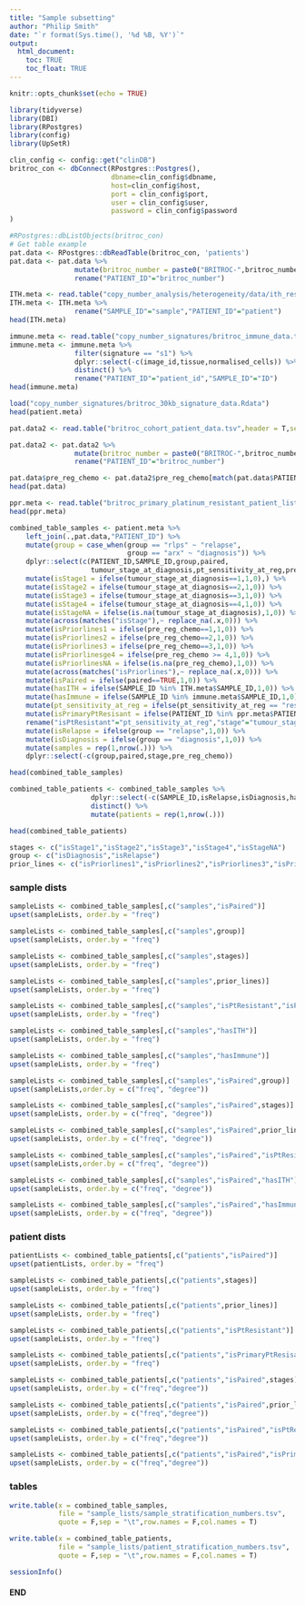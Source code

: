 ```yaml
---
title: "Sample subsetting"
author: "Philip Smith"
date: "`r format(Sys.time(), '%d %B, %Y')`"
output: 
  html_document:
    toc: TRUE
    toc_float: TRUE
---
```


```r
knitr::opts_chunk$set(echo = TRUE)
```

```r
library(tidyverse)
library(DBI)
library(RPostgres)
library(config)
library(UpSetR)
```

```r
clin_config <- config::get("clinDB")
britroc_con <- dbConnect(RPostgres::Postgres(),
                         dbname=clin_config$dbname,
                         host=clin_config$host,
                         port = clin_config$port,
                         user = clin_config$user,
                         password = clin_config$password
)
```

```r
#RPostgres::dbListObjects(britroc_con)
# Get table example
pat.data <- RPostgres::dbReadTable(britroc_con, 'patients')
pat.data <- pat.data %>%
                mutate(britroc_number = paste0("BRITROC-",britroc_number)) %>%
                rename("PATIENT_ID"="britroc_number")
```

```r
ITH.meta <- read.table("copy_number_analysis/heterogeneity/data/ith_results_table.tsv",header = T,sep = "\t")
ITH.meta <- ITH.meta %>%
                rename("SAMPLE_ID"="sample","PATIENT_ID"="patient")
head(ITH.meta)
```

```r
immune.meta <- read.table("copy_number_signatures/britroc_immune_data.tsv",header = T,sep = "\t")
immune.meta <- immune.meta %>%
                filter(signature == "s1") %>%
                dplyr::select(-c(image_id,tissue,normalised_cells)) %>%
                distinct() %>%
                rename("PATIENT_ID"="patient_id","SAMPLE_ID"="ID")
head(immune.meta)
```

```r
load("copy_number_signatures/britroc_30kb_signature_data.Rdata")
head(patient.meta)
```

```r
pat.data2 <- read.table("britroc_cohort_patient_data.tsv",header = T,sep = "\t")

pat.data2 <- pat.data2 %>%
                mutate(britroc_number = paste0("BRITROC-",britroc_number)) %>%
                rename("PATIENT_ID"="britroc_number")

pat.data$pre_reg_chemo <- pat.data2$pre_reg_chemo[match(pat.data$PATIENT_ID,pat.data2$PATIENT_ID)]
head(pat.data)
```

```r
ppr.meta <- read.table("britroc_primary_platinum_resistant_patient_list.tsv",header = T,sep = "\t")
head(ppr.meta)
```

```r
combined_table_samples <- patient.meta %>%
    left_join(.,pat.data,"PATIENT_ID") %>%
    mutate(group = case_when(group == "rlps" ~ "relapse",
                             group == "arx" ~ "diagnosis")) %>%
    dplyr::select(c(PATIENT_ID,SAMPLE_ID,group,paired,
                    tumour_stage_at_diagnosis,pt_sensitivity_at_reg,pre_reg_chemo)) %>%
    mutate(isStage1 = ifelse(tumour_stage_at_diagnosis==1,1,0),) %>%
    mutate(isStage2 = ifelse(tumour_stage_at_diagnosis==2,1,0)) %>%
    mutate(isStage3 = ifelse(tumour_stage_at_diagnosis==3,1,0)) %>%
    mutate(isStage4 = ifelse(tumour_stage_at_diagnosis==4,1,0)) %>%
    mutate(isStageNA = ifelse(is.na(tumour_stage_at_diagnosis),1,0)) %>%
    mutate(across(matches("isStage"),~ replace_na(.x,0))) %>%
    mutate(isPriorlines1 = ifelse(pre_reg_chemo==1,1,0)) %>%
    mutate(isPriorlines2 = ifelse(pre_reg_chemo==2,1,0)) %>%
    mutate(isPriorlines3 = ifelse(pre_reg_chemo==3,1,0)) %>%
    mutate(isPriorlinesge4 = ifelse(pre_reg_chemo >= 4,1,0)) %>%
    mutate(isPriorlinesNA = ifelse(is.na(pre_reg_chemo),1,0)) %>%
    mutate(across(matches("isPriorlines"),~ replace_na(.x,0))) %>%
    mutate(isPaired = ifelse(paired==TRUE,1,0)) %>%
    mutate(hasITH = ifelse(SAMPLE_ID %in% ITH.meta$SAMPLE_ID,1,0)) %>%
    mutate(hasImmune = ifelse(SAMPLE_ID %in% immune.meta$SAMPLE_ID,1,0)) %>%
    mutate(pt_sensitivity_at_reg = ifelse(pt_sensitivity_at_reg == "resistant",1,0)) %>%
    mutate(isPrimaryPtResisant = ifelse(PATIENT_ID %in% ppr.meta$PATIENT_ID,1,0)) %>%
    rename("isPtResistant"="pt_sensitivity_at_reg","stage"="tumour_stage_at_diagnosis") %>%
    mutate(isRelapse = ifelse(group == "relapse",1,0)) %>%
    mutate(isDiagnosis = ifelse(group == "diagnosis",1,0)) %>%
    mutate(samples = rep(1,nrow(.))) %>%
    dplyr::select(-c(group,paired,stage,pre_reg_chemo))

head(combined_table_samples)
```

```r
combined_table_patients <- combined_table_samples %>%
                    dplyr::select(-c(SAMPLE_ID,isRelapse,isDiagnosis,hasImmune,hasITH,samples)) %>%
                    distinct() %>%
                    mutate(patients = rep(1,nrow(.)))

head(combined_table_patients)
```

```r
stages <- c("isStage1","isStage2","isStage3","isStage4","isStageNA")
group <- c("isDiagnosis","isRelapse")
prior_lines <- c("isPriorlines1","isPriorlines2","isPriorlines3","isPriorlinesge4","isPriorlinesNA")
```

### sample dists

```r
sampleLists <- combined_table_samples[,c("samples","isPaired")]
upset(sampleLists, order.by = "freq")
```

```r
sampleLists <- combined_table_samples[,c("samples",group)]
upset(sampleLists, order.by = "freq")
```

```r
sampleLists <- combined_table_samples[,c("samples",stages)]
upset(sampleLists, order.by = "freq")
```

```r
sampleLists <- combined_table_samples[,c("samples",prior_lines)]
upset(sampleLists, order.by = "freq")
```

```r
sampleLists <- combined_table_samples[,c("samples","isPtResistant","isPrimaryPtResisant")]
upset(sampleLists, order.by = "freq")
```

```r
sampleLists <- combined_table_samples[,c("samples","hasITH")]
upset(sampleLists, order.by = "freq")
```

```r
sampleLists <- combined_table_samples[,c("samples","hasImmune")]
upset(sampleLists, order.by = "freq")
```

```r
sampleLists <- combined_table_samples[,c("samples","isPaired",group)]
upset(sampleLists,order.by = c("freq", "degree"))
```

```r
sampleLists <- combined_table_samples[,c("samples","isPaired",stages)]
upset(sampleLists, order.by = c("freq", "degree"))
```

```r
sampleLists <- combined_table_samples[,c("samples","isPaired",prior_lines)]
upset(sampleLists, order.by = c("freq", "degree"))
```

```r
sampleLists <- combined_table_samples[,c("samples","isPaired","isPtResistant","isPrimaryPtResisant")]
upset(sampleLists,order.by = c("freq", "degree"))
```

```r
sampleLists <- combined_table_samples[,c("samples","isPaired","hasITH")]
upset(sampleLists, order.by = c("freq", "degree"))
```

```r
sampleLists <- combined_table_samples[,c("samples","isPaired","hasImmune")]
upset(sampleLists, order.by = c("freq", "degree"))
```

### patient dists

```r
patientLists <- combined_table_patients[,c("patients","isPaired")]
upset(patientLists, order.by = "freq")
```

```r
sampleLists <- combined_table_patients[,c("patients",stages)]
upset(sampleLists, order.by = "freq")
```

```r
sampleLists <- combined_table_patients[,c("patients",prior_lines)]
upset(sampleLists, order.by = "freq")
```

```r
sampleLists <- combined_table_patients[,c("patients","isPtResistant")]
upset(sampleLists, order.by = "freq")
```

```r
sampleLists <- combined_table_patients[,c("patients","isPrimaryPtResisant")]
upset(sampleLists, order.by = "freq")
```

```r
sampleLists <- combined_table_patients[,c("patients","isPaired",stages)]
upset(sampleLists, order.by = c("freq","degree"))
```

```r
sampleLists <- combined_table_patients[,c("patients","isPaired",prior_lines)]
upset(sampleLists, order.by = c("freq","degree"))
```

```r
sampleLists <- combined_table_patients[,c("patients","isPaired","isPtResistant")]
upset(sampleLists, order.by = c("freq","degree"))
```

```r
sampleLists <- combined_table_patients[,c("patients","isPaired","isPrimaryPtResisant")]
upset(sampleLists, order.by = c("freq","degree"))
```
### tables

```r
write.table(x = combined_table_samples,
            file = "sample_lists/sample_stratification_numbers.tsv",
            quote = F,sep = "\t",row.names = F,col.names = T)

write.table(x = combined_table_patients,
            file = "sample_lists/patient_stratification_numbers.tsv",
            quote = F,sep = "\t",row.names = F,col.names = T)
```

```r
sessionInfo()
```

#### END